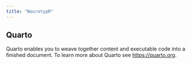 ```yaml
---
title: "NeurotypR"
---
```


## Quarto

Quarto enables you to weave together content and executable code into a finished document. To learn more about Quarto see <https://quarto.org>.

